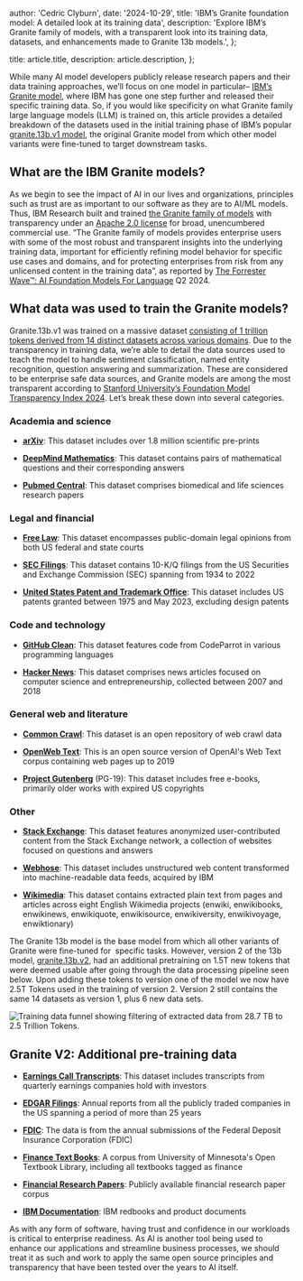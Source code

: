 
  author: 'Cedric Clyburn',
  date: '2024-10-29',
  title: 'IBM’s Granite foundation model: A detailed look at its training data',
  description:
    'Explore IBM’s Granite family of models, with a transparent look into its training data, datasets, and enhancements made to Granite 13b models.',
};

  title: article.title,
  description: article.description,
};


While many AI model developers publicly release research papers and their data training approaches, we’ll focus on one model in particular– [IBM’s Granite model](https://www.ibm.com/granite), where IBM has gone one step further and released their specific training data. So, if you would like specificity on what Granite family large language models (LLM) is trained on, this article provides a detailed breakdown of the datasets used in the initial training phase of IBM’s popular [granite.13b.v1 model](https://www.ibm.com/docs/en/watsonx/w-and-w/2.0.x?topic=models-granite-13b-v1-model-card), the original Granite model from which other model variants were fine-tuned to target downstream tasks.

## What are the IBM Granite models?

As we begin to see the impact of AI in our lives and organizations, principles such as trust are as important to our software as they are to AI/ML models. Thus, IBM Research built and trained [the Granite family of models](https://www.redhat.com/en/topics/ai/what-are-granite-models) with transparency under an [Apache 2.0 license](https://www.apache.org/licenses/LICENSE-2.0) for broad, unencumbered commercial use. “The Granite family of models provides enterprise users with some of the most robust and transparent insights into the underlying training data, important for efficiently refining model behavior for specific use cases and domains, and for protecting enterprises from risk from any unlicensed content in the training data”, as reported by [The Forrester Wave™: AI Foundation Models For Language](https://reprints2.forrester.com/#/assets/2/848/RES180932/report) Q2 2024.

## What data was used to train the Granite models?

Granite.13b.v1 was trained on a massive dataset [consisting of 1 trillion tokens derived from 14 distinct datasets across various domains](https://www.ibm.com/downloads/cas/X9W4O6BM). Due to the transparency in training data, we’re able to detail the data sources used to teach the model to handle sentiment classification, named entity recognition, question answering and summarization. These are considered to be enterprise safe data sources, and Granite models are among the most transparent according to [Stanford University’s Foundation Model Transparency Index 2024](https://crfm.stanford.edu/fmti/May-2024/index.html). Let’s break these down into several categories.

### Academia and science

- [**arXiv**](https://arxiv.org/): This dataset includes over 1.8 million scientific pre-prints

- [**DeepMind Mathematics**](https://github.com/google-deepmind/mathematics_dataset): This dataset contains pairs of mathematical questions and their corresponding answers

- [**Pubmed Central**](https://pubmed.ncbi.nlm.nih.gov/): This dataset comprises biomedical and life sciences research papers


### Legal and financial

- [**Free Law**](https://free.law/): This dataset encompasses public-domain legal opinions from both US federal and state courts

- [**SEC Filings**](https://www.sec.gov/search-filings): This dataset contains 10-K/Q filings from the US Securities and Exchange Commission (SEC) spanning from 1934 to 2022

- [**United States Patent and Trademark Office**](https://www.sec.gov/search-filings): This dataset includes US patents granted between 1975 and May 2023, excluding design patents


### Code and technology

- [**GitHub Clean**](https://github.com/Code-Parrot-ai): This dataset features code from CodeParrot in various programming languages

- [**Hacker News**](https://news.ycombinator.com/): This dataset comprises news articles focused on computer science and entrepreneurship, collected between 2007 and 2018


### General web and literature

- [**Common Crawl**](https://commoncrawl.org/): This dataset is an open repository of web crawl data

- [**OpenWeb Text**](https://skylion007.github.io/OpenWebTextCorpus/): This is an open source version of OpenAI's Web Text corpus containing web pages up to 2019

- [**Project Gutenberg**](https://www.gutenberg.org/) (PG-19): This dataset includes free e-books, primarily older works with expired US copyrights

### Other

- [**Stack Exchange**](https://stackexchange.com/): This dataset features anonymized user-contributed content from the Stack Exchange network, a collection of websites focused on questions and answers

- [**Webhose**](https://webz.io/): This dataset includes unstructured web content transformed into machine-readable data feeds, acquired by IBM

- [**Wikimedia**](https://www.wikimedia.org/): This dataset contains extracted plain text from pages and articles across eight English Wikimedia projects (enwiki, enwikibooks, enwikinews, enwikiquote, enwikisource, enwikiversity, enwikivoyage, enwiktionary)

The Granite 13b model is the base model from which all other variants of Granite were fine-tuned for  specific tasks. However, version 2 of the 13b model, [granite.13b.v2](https://www.ibm.com/docs/en/watsonx/w-and-w/2.0.x?topic=models-granite-13b-instruct-v2-model-card), had an additional pretraining on 1.5T new tokens that were deemed usable after going through the data processing pipeline seen below. Upon adding these tokens to version one of the model we now have 2.5T Tokens used in the training of version 2. Version 2 still contains the same 14 datasets as version 1, plus 6 new data sets. 

<Image src={graniteTrainingDiagram} alt="Training data funnel showing filtering of extracted data from 28.7 TB to 2.5 Trillion Tokens." />


## Granite V2: Additional pre-training data

- [**Earnings Call Transcripts**](https://www.marketbeat.com/earnings/transcripts/): This dataset includes transcripts from quarterly earnings companies hold with investors

- [**EDGAR Filings**](https://www.sec.gov/search-filings): Annual reports from all the publicly traded companies in the US spanning a period of more than 25 years

- [**FDIC**](https://www.fdic.gov/): The data is from the annual submissions of the Federal Deposit Insurance Corporation (FDIC)

- [**Finance Text Books**](https://open.umn.edu/opentextbooks): A corpus from University of Minnesota's Open Textbook Library, including all textbooks tagged as finance

- [**Financial Research Papers**](https://www.financialresearch.gov/working-papers/): Publicly available financial research paper corpus

- [**IBM Documentation**](https://www.redbooks.ibm.com/): IBM redbooks and product documents

As with any form of software, having trust and confidence in our workloads is critical to enterprise readiness. As AI is another tool being used to enhance our applications and streamline business processes, we should treat it as such and work to apply the same open source principles and transparency that have been tested over the years to AI itself.
